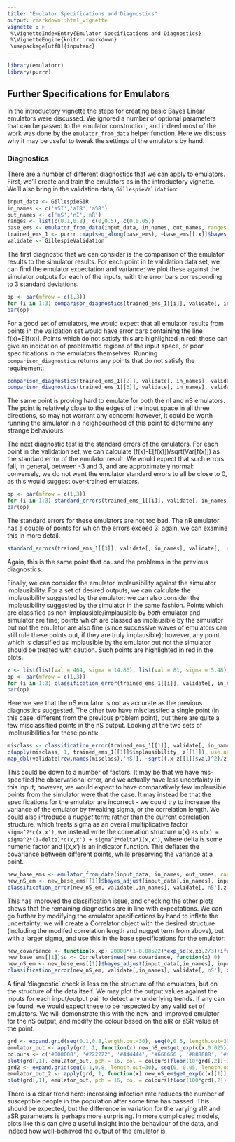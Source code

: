 ```yaml
---
title: "Emulator Specifications and Diagnostics"
output: rmarkdown::html_vignette
vignette : >
 %\VignetteIndexEntry{Emulator Specifications and Diagnostics}
 %\VignetteEngine{knitr::rmarkdown}
 \usepackage[utf8]{inputenc}
---
```


```r
library(emulatorr)
library(purrr)
```

## Further Specifications for Emulators

In the [introductory vignette](introduction.html) the steps for creating basic Bayes Linear emulators were discussed. We ignored a number of optional parameters that can be passed to the emulator construction, and indeed most of the work was done by the `emulator_from_data` helper function. Here we discuss why it may be useful to tweak the settings of the emulators by hand.

### Diagnostics
There are a number of different diagnostics that we can apply to emulators. First, we'll create and train the emulators as in the introductory vignette. We'll also bring in the validation data, `GillespieValidation`:

```r
input_data <- GillespieSIR
in_names <- c('aSI','aIR','aSR')
out_names <- c('nS','nI','nR')
ranges <- list(c(0.1,0.8), c(0,0.5), c(0,0.05))
base_ems <- emulator_from_data(input_data, in_names, out_names, ranges = ranges)
trained_ems_1 <- purrr::map(seq_along(base_ems), ~base_ems[[.x]]$bayes_adjust(GillespieSIR[,in_names], GillespieSIR[,out_names[[.x]]]))
validate <- GillespieValidation
```

The first diagnostic that we can consider is the comparison of the emulator results to the simulator results. For each point in te validation data set, we can find the emulator expectation and variance: we plot these against the simulator outputs for each of the inputs, with the error bars corresponding to 3 standard deviations.

```r
op <- par(mfrow = c(1,3))
for (i in 1:3) comparison_diagnostics(trained_ems_1[[i]], validate[, in_names], validate[, out_names[[i]]], list(c(0,1000), c(0,1000), output_name = out_names[[i]]))
par(op)
```

For a good set of emulators, we would expect that all emulator results from points in the validation set would have error bars containing the line f(x)=E[f(x)]. Points which do not satisfy this are highlighted in red: these can give an indication of problematic regions of the input space, or poor specifications in the emulators themselves. Running `comparison_diagnostics` returns any points that do not satisfy the requirement:

```r
comparison_diagnostics(trained_ems_1[[2]], validate[, in_names], validate[, 'nI'], plt=F)
comparison_diagnostics(trained_ems_1[[3]], validate[, in_names], validate[, 'nR'], plt=F)
```
The same point is proving hard to emulate for both the nI and nS emulators. The point is relatively close to the edges of the input space in all three directions, so may not warrant any concern: however, it could be worth running the simulator in a neighbourhood of this point to determine any strange behaviours.

The next diagnostic test is the standard errors of the emulators. For each point in the validation set, we can calculate (f(x)-E[f(x)])/sqrt(Var[f(x)]) as the standard error of the emulator result. We would expect that such errors fall, in general, between -3 and 3, and are approximately normal: conversely, we do not want the emulator standard errors to all be close to 0, as this would suggest over-trained emulators.

```r
op <- par(mfrow = c(1,3))
for (i in 1:3) standard_errors(trained_ems_1[[i]], validate[, in_names], validate[, out_names[[i]]], output_name = out_names[[i]])
par(op)
```
The standard errors for these emulators are not too bad. The nR emulator has a couple of points for which the errors exceed 3: again, we can examine this in more detail.

```r
standard_errors(trained_ems_1[[3]], validate[, in_names], validate[, 'nR'], plt=F)
```

Again, this is the same point that caused the problems in the previous diagnostics.

Finally, we can consider the emulator implausibility against the simulator implausibility. For a set of desired outputs, we can calculate the implausibility suggested by the emulator: we can also consider the implausibility suggested by the simulator in the same fashion. Points which are classified as non-implausible/implausible by *both* emulator and simulator are fine; points which are classed as implausible by the simulator but not the emulator are also fine (since successive waves of emulators can still rule these points out, if they are truly implausible); however, any point which is classified as implausible by the emulator but not the simulator should be treated with caution. Such points are highlighted in red in the plots.

```r
z <- list(list(val = 464, sigma = 14.86), list(val = 81, sigma = 5.48), list(val = 455, sigma = 14.13))
op <- par(mfrow = c(1,3))
for (i in 1:3) classification_error(trained_ems_1[[i]], validate[, in_names], validate[, out_names[[i]]], z[[i]], output_name = out_names[[i]])
par(op)
```
Here we see that the nS emulator is not as accurate as the previous diagnostics suggested. The other two have misclassifed a single point (in this case, different from the previous problem point), but there are quite a few misclassified points in the nS output. Looking at the two sets of implausibilities for these points:

```r
misclass <- classification_error(trained_ems_1[[1]], validate[, in_names], validate[, out_names[[1]]], z[[1]], plt = F)
c(apply(misclass, 1, trained_ems_1[[1]]$implausibility, z[[1]]), use.names = F)
map_dbl(validate[row.names(misclass),'nS'], ~sqrt((.x-z[[1]]$val)^2)/z[[1]]$sigma)
```
This could be down to a number of factors. It may be that we have mis-specified the observational error, and we actually have less uncertainty in this input; however, we would expect to have comparatively few implausible points from the simulator were that the case. It may instead be that the specifications for the emulator are incorrect - we could try to increase the variance of the emulator by tweaking sigma, or the correlation length. We could also introduce a *nugget* term: rather than the current correlation structure, which treats sigma as an overall multiplicative factor `sigma^2*c(x,x')`, we instead write the correlation structure u(x) as `u(x) = sigma^2*(1-delta)*c(x,x') + sigma^2*delta*I(x,x')`, where delta is some numeric factor and I(x,x') is an indicator function. This deflates the covariance between different points, while preserving the variance at a point.

```r
new_base_ems <- emulator_from_data(input_data, in_names, out_names, ranges = ranges, c_lengths = c(2/3, 1/3, 1/3), deltas = c(0.08522, 0, 0))
new_nS_em <- new_base_ems[[1]]$bayes_adjust(input_data[,in_names], input_data[,'nS'])
classification_error(new_nS_em, validate[,in_names], validate[,'nS'],z[[1]])
```
This has improved the classification issue, and checking the other plots shows that the remaining diagnostics are in line with expectations. We can go further by modifying the emulator specifications by hand to inflate the uncertainty; we will create a Correlator object with the desired structure (including the modifed correlation length and nugget term from above), but with a larger sigma, and use this in the base specifications for the emulator:

```r
new_covariance <- function(x,xp) 20000*(1-0.08522)*exp_sq(x,xp,2/3)+ifelse(abs(x-xp)<0.0001, 0.08522*20000, 0)
new_base_ems[[1]]$u <- Correlator$new(new_covariance, function(x) 0)
new_nS_em <- new_base_ems[[1]]$bayes_adjust(input_data[,in_names], input_data[,'nS'])
classification_error(new_nS_em, validate[,in_names], validate[,'nS'], z[[1]])
```

A final 'diagnostic' check is less on the structure of the emulators, but on the structure of the data itself. We may plot the output values against the inputs for each input/output pair to detect any underlying trends. If any can be found, we would expect these to be respected by any valid set of emulators. We will demonstrate this with the new-and-improved emulator for the nS output, and modify the colour based on the aIR or aSR value at the point.

```r
grd <- expand.grid(seq(0.1,0.8,length.out=30), seq(0,0.5, length.out=30))
emulator_out <- apply(grd, 1, function(x) new_nS_em$get_exp(c(x,0.025)))
colours <- c('#000000', '#222222', '#444444', '#666666', '#888888', '#aaaaaa')
plot(grd[,1], emulator_out, pch = 16, col = colours[floor(10*grd[,2])+1], xlab = "aSI", ylab = "nS")
grd2 <- expand.grid(seq(0.1,0.8, length.out=30), seq(0, 0.05, length.out=30))
emulator_out_2 <- apply(grd, 1, function(x) new_nS_em$get_exp(c(x[[1]], 0.25, x[[2]])))
plot(grd[,1], emulator_out, pch = 16, col = colours[floor(100*grd[,2])+1], xlab = "aSI", ylab = "nS")
```

There is a clear trend here: increasing infection rate reduces the number of susceptible people in the population after some time has passed. This should be expected, but the difference in variation for the varying aIR and aSR parameters is perhaps more surprising. In more complicated models, plots like this can give a useful insight into the behaviour of the data, and indeed how well-behaved the output of the emulator is.
